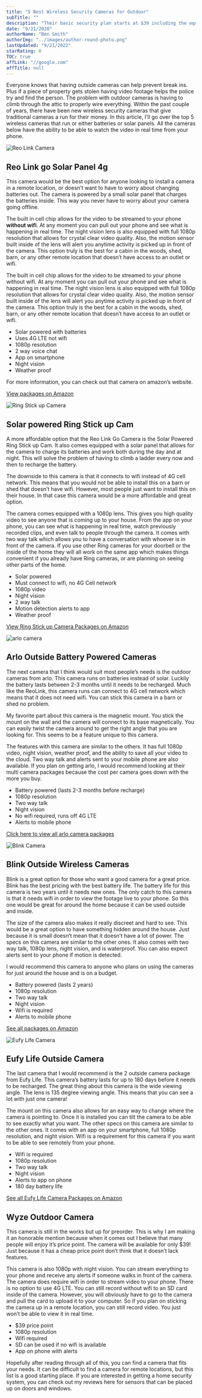 ```yaml
---
title: "5 Best Wireless Security Cameras for Outdoor"
subTitle: ""
description: "Their basic security plan starts at $39 including the equipment. Their next package up includes security and home automation starts at around $49 per month with equipment."
date: "9/21/2020"
authorName: "Ben Smith"
authorImg: "../images/author-round-photo.png"
lastUpdated: "9/21/2022"
starRating: 0
TOC: true
affLink: "//google.com"
affTitle: null
---
```


Everyone knows that having outside cameras can help prevent break ins. Plus if a piece of property gets stolen having video footage helps the police try and find the person. The problem with outdoor cameras is having to climb through the attic to properly wire everything. Within the past couple of years, there have been new wireless security cameras that give traditional cameras a run for their money. In this article, I’ll go over the top 5 wireless cameras that run or either batteries or solar panels. All the cameras below have the ability to be able to watch the video in real time from your phone.

![Reo Link Camera](../images/wireless-cameras/reo-link.jpg)

## Reo Link go Solar Panel 4g

This camera would be the best option for anyone looking to install a camera in a remote location, or doesn’t want to have to worry about changing batteries out. The camera is powered by a small solar panel that charges the batteries inside. This way you never have to worry about your camera going offline.

The built in cell chip allows for the video to be streamed to your phone **without wifi**. At any moment you can pull out your phone and see what is happening in real time. The night vision lens is also equipped with full 1080p resolution that allows for crystal clear video quality. Also, the motion sensor built inside of the lens will alert you anytime activity is picked up in front of the camera. This option truly is the best for a cabin in the woods, shed, barn, or any other remote location that doesn’t have access to an outlet or wifi.

The built in cell chip allows for the video to be streamed to your phone without wifi. At any moment you can pull out your phone and see what is happening in real time. The night vision lens is also equipped with full 1080p resolution that allows for crystal clear video quality. Also, the motion sensor built inside of the lens will alert you anytime activity is picked up in front of the camera. This option truly is the best for a cabin in the woods, shed, barn, or any other remote location that doesn’t have access to an outlet or wifi.

- Solar powered with batteries
- Uses 4G LTE not wifi
- 1080p resolution
- 2 way voice chat
- App on smartphone
- Night vision
- Weather proof

For more information, you can check out that camera on amazon’s website.

[View packages on Amazon](https://amzn.to/34khsqi)

![Ring Stick up Camera](../images/wireless-cameras/solar-ring.jpg)

## Solar powered Ring Stick up Cam

A more affordable option that the Reo Link Go Camera is the Solar Powered Ring Stick up Cam. It also comes equipped with a solar panel that allows for the camera to charge its batteries and work both during the day and at night. This will solve the problem of having to climb a ladder every now and then to recharge the battery.

The downside to this camera is that it connects to wifi instead of 4G cell network. This means that you would not be able to install this on a barn or shed that doesn’t have wifi. However, most people just want to install this on their house. In that case this camera would be a more affordable and great option.

The camera comes equipped with a 1080p lens. This gives you high quality video to see anyone that is coming up to your house. From the app on your phone, you can see what is happening in real time, watch previously recorded clips, and even talk to people through the camera. It comes with two way talk which allows you to have a conversation with whoever is in front of the camera. If you use other Ring cameras for your doorbell or the inside of the home they will all work on the same app which makes things convenient if you already have Ring cameras, or are planning on seeing other parts of the home.

- Solar powered
- Must connect to wifi, no 4G Cell network
- 1080p video
- Night vision
- 2 way talk
- Motion detection alerts to app
- Weather proof

[View Ring Stick up Camera Packages on Amazon](https://amzn.to/3j5cSm1)

![arlo camera](../images/wireless-cameras/arlo.jpg)

## Arlo Outside Battery Powered Cameras

The next camera that I think would suit most people’s needs is the outdoor cameras from arlo. This camera runs on batteries instead of solar. Luckily the battery lasts between 2-3 months until it needs to be recharged. Much like the ReoLink, this camera runs can connect to 4G cell network which means that it does not need wifi. You can stick this camera in a barn or shed no problem.

My favorite part about this camera is the magnetic mount. You stick the mount on the wall and the camera will connect to its base magnetically. You can easily twist the camera around to get the right angle that you are looking for. This seems to be a feature unique to this camera.

The features with this camera are similar to the others. It has full 1080p video, night vision, weather proof, and the ability to save all your video to the cloud. Two way talk and alerts sent to your mobile phone are also available. If you plan on getting arlo, I would recommend looking at their multi camera packages because the cost per camera goes down with the more you buy.

- Battery powered (lasts 2-3 months before recharge)
- 1080p resolution
- Two way talk
- Night vision
- No wifi required, runs off 4G LTE
- Alerts to mobile phone

[Click here to view all arlo camera packages](https://amzn.to/2SoF0Vm)

![Blink Camera](../images/wireless-cameras/blink.jpg)

## Blink Outside Wireless Cameras

Blink is a great option for those who want a good camera for a great price. Blink has the best pricing with the best battery life. The battery life for this camera is two years until it needs new ones. The only catch to this camera is that it needs wifi in order to view the footage live to your phone. So this one would be great for around the home because it can be used outside and inside.

The size of the camera also makes it really discreet and hard to see. This would be a great option to have something hidden around the house. Just because it is small doesn’t mean that it doesn’t have a lot of power. The specs on this camera are similar to the other ones. It also comes with two way talk, 1080p lens, night vision, and is waterproof. You can also expect alerts sent to your phone if motion is detected.

I would recommend this camera to anyone who plans on using the cameras for just around the house and is on a budget.

- Battery powered (lasts 2 years)
- 1080p resolution
- Two way talk
- Night vision
- Wifi is required
- Alerts to mobile phone

[See all packages on Amazon](https://amzn.to/3jsfb2H)

![Eufy Life Camera](../images/wireless-cameras/eufy-life.jpg)

## Eufy Life Outside Camera

The last camera that I would recommend is the 2 outside camera package from Eufy Life. This camera’s battery lasts for up to 180 days before it needs to be recharged. The great thing about this camera is the wide viewing angle. The lens is 135 degree viewing angle. This means that you can see a lot with just one camera!

The mount on this camera also allows for an easy way to change where the camera is pointing to. Once it is installed you can tilt the camera to be able to see exactly what you want. The other specs on this camera are similar to the other ones. It comes with an app on your smartphone, full 1080p resolution, and night vision. Wifi is a requirement for this camera if you want to be able to see remotely from your phone.

- Wifi is required
- 1080p resolution
- Two way talk
- Night vision
- Alerts to app on phone
- 180 day battery life

[See all Eufy Life Camera Packages on Amazon](https://amzn.to/2GpM0yJ)

## Wyze Outdoor Camera

This camera is still in the works but up for preorder. This is why I am making it an honorable mention because when it comes out I believe that many people will enjoy it’s price point. The camera will be available for only \$39! Just because it has a cheap price point don’t think that it doesn’t lack features.

This camera is also 1080p with night vision. You can stream everything to your phone and receive any alerts if someone walks in front of the camera. The camera does require wifi in order to stream video to your phone. There is no option to use 4G LTE. You can still record without wifi to an SD card inside of the camera. However, you will obviously have to go to the camera and pull the card to upload it to your computer. So if you plan on sticking the camera up in a remote location, you can still record video. You just won’t be able to view it in real time.

- \$39 price point
- 1080p resolution
- Wifi required
- SD can be used if no wifi is available
- App on phone with alerts

Hopefully after reading through all of this, you can find a camera that fits your needs. It can be difficult to find a camera for remote locations, but this list is a good starting place. If you are interested in getting a home security system, you can check out my reviews here for sensors that can be placed up on doors and windows.
